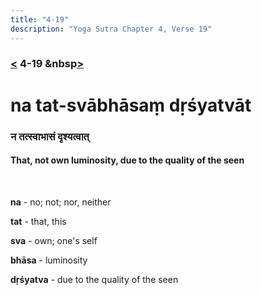 ```yaml
---
title: "4-19"
description: "Yoga Sutra Chapter 4, Verse 19"
---
```


### [<](/Chapter-4/4-18) 4-19 &nbsp[>](/Chapter-4/4-20/)

# na tat-svābhāsaṃ dṛśyatvāt

### न तत्स्वाभासं दृश्यत्वात्

#### That, not own luminosity, due to the quality of the seen

<br />

**na** - no; not; nor, neither

**tat** - that, this

**sva** - own; one's self

**bhāsa** - luminosity

**dṛśyatva** - due to the quality of the seen

<br />
